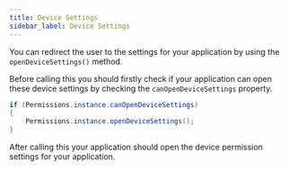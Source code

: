 ```yaml
---
title: Device Settings
sidebar_label: Device Settings
---
```




You can redirect the user to the settings for your application by using the `openDeviceSettings()` method. 

Before calling this you should firstly check if your application can open these device settings by checking the `canOpenDeviceSettings` property.


```actionscript
if (Permissions.instance.canOpenDeviceSettings)
{
    Permissions.instance.openDeviceSettings();
}
```

After calling this your application should open the device permission settings for your application.
 